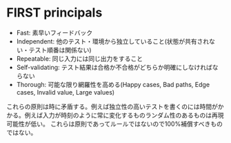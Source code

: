 # FIRST principals

- Fast: 素早いフィードバック
- Independent: 他のテスト・環境から独立していること(状態が共有されない・テスト順番は関係ない)
- Repeatable: 同じ入力には同じ出力をすること
- Self-validating: テスト結果は合格か不合格がどちらか明確にしなければならない
- Thorough: 可能な限り網羅性を高める(Happy cases, Bad paths, Edge cases, Invalid value, Large values)

これらの原則は時に矛盾する。例えば独立性の高いテストを書くのには時間がかかる。例えば入力が時刻のように常に変化するものランダム性のあるものは再現可能性が低い。
これらは原則であってルールではないので100%補償すべきものではない。
